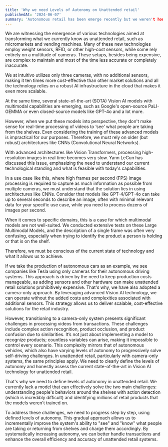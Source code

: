 ```yaml
---
title: 'Why we need Levels of Autonomy on Unattended retail'
publishedAt: '2024-06-07'
summary: 'Autonomous retail has been emerge recently but we weren't honest about how the current Vision Models can or can't help us to achieve that autonomy'
---
```


We are witnessing the emergence of various technologies aimed at transforming what we currently know as unattended retail, such as micromarkets and vending machines. Many of these new technologies employ weight sensors, RFID, or other high-cost sensors, while some rely entirely on a multitude of cameras. These setups, besides being expensive, are complex to maintain and most of the time  less accurate or completely inaccurate.

We at <a>intuitivo</a> utilizes only three cameras, with no additional sensors, making it ten times more cost-effective than other market solutions and all the technology relies on a robust AI infrastructure in the cloud that makes it even more scalable.

At the same time, several state-of-the-art (SOTA) Vision AI models with multimodal capabilities are emerging, such as Google's open-source PaLI-GEMMA 
or even closed-source models like GPT-4o and a lot more.

However, when we put these models into perspective, they don't make sense for real-time processing of videos to ‘see’ what people are taking from the shelves. 
Even considering the training of these advanced models is impractical for our purposes. Therefore, we must rely on older (but robust) architectures like CNNs (Convolutional Neural Networks).

With advanced architectures like Vision Transformers, processing high-resolution images in real time becomes very slow. Yann LeCun has discussed this issue, emphasizing the need to understand our current technological standing and what is feasible with today's capabilities.

<StaticTweet id="1795396356028199306" />

In a use case like this, where high frames per second (FPS) image processing is required to capture as much information as possible from multiple cameras, we must understand that the solution lies in using architectures like CNNs. Consider that models like GPT-4/GPT-4o can take up to several seconds to describe an image, often with minimal relevant data for your specific use case, while you need to process dozens of images per second.

When it comes to specific domains, this is a case for which multimodal models are not well-suited. We conducted extensive tests on these Large Multimodal Models, and the description of a single frame was often very confusing, especially when trying to identify the product a person is holding or that is on the shelf.

Therefore, we must be conscious of the current state of technology and what it allows us to achieve.

If we take the production of autonomous cars as an example, we see companies like Tesla using only cameras for their autonomous driving systems. This approach is driven by the need to keep production costs manageable, as adding sensors and other hardware can make unattended retail solutions prohibitively expensive. That's why, we have also adopted a camera-only approach. By leveraging advanced Vision AI technology, we can operate without the added costs and complexities associated with additional sensors. This strategy allows us to deliver scalable, cost-effective solutions for the retail industry.

However, transitioning to a camera-only system presents significant challenges in processing videos from transactions. 
These challenges include complex action recognition, product occlusion, and product confusion due to similarities. It’s not just about implementing a model to recognize products; countless variables can arise, making it impossible to control every scenario. This complexity mirrors that of autonomous vehicles, which also have varying levels of autonomy to progressively solve self-driving challenges. In unattended retail, particularly with camera-only systems, the same principles apply. We need to clearly define the levels of autonomy and honestly assess the current state-of-the-art in Vision AI technology for unattended retail.

That's why we need to define levels of autonomy in unattended retail. 
We currently lack a model that can effectively solve the two main challenges: 
understanding people's behaviors around the shelves with action detection (which is incredibly difficult) and 
identifying millions of retail products that the models weren't trained on.

To address these challenges, we need to progress step by step, using defined levels of autonomy. 
This gradual approach allows us to incrementally improve the system's ability to "see" and "know" what people are taking or returning 
from shelves and charge them accordingly. By systematically increasing autonomy, we can better handle transactions and enhance the 
overall efficiency and accuracy of unattended retail systems.